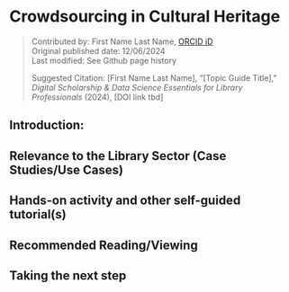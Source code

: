 # Crowdsourcing in Cultural Heritage {.unnumbered}
>Contributed by: First Name Last Name, [ORCID iD](https://orcid.org/[yourid])<br>
>Original published date: 12/06/2024<br>
>Last modified: See Github page history
>
>Suggested Citation: [First Name Last Name], “[Topic Guide Title],” *Digital Scholarship & Data Science Essentials for Library Professionals* (2024), [DOI link tbd]

## Introduction: 

## Relevance to the Library Sector (Case Studies/Use Cases)


## Hands-on activity and other self-guided tutorial(s)


## Recommended Reading/Viewing 


## Taking the next step
